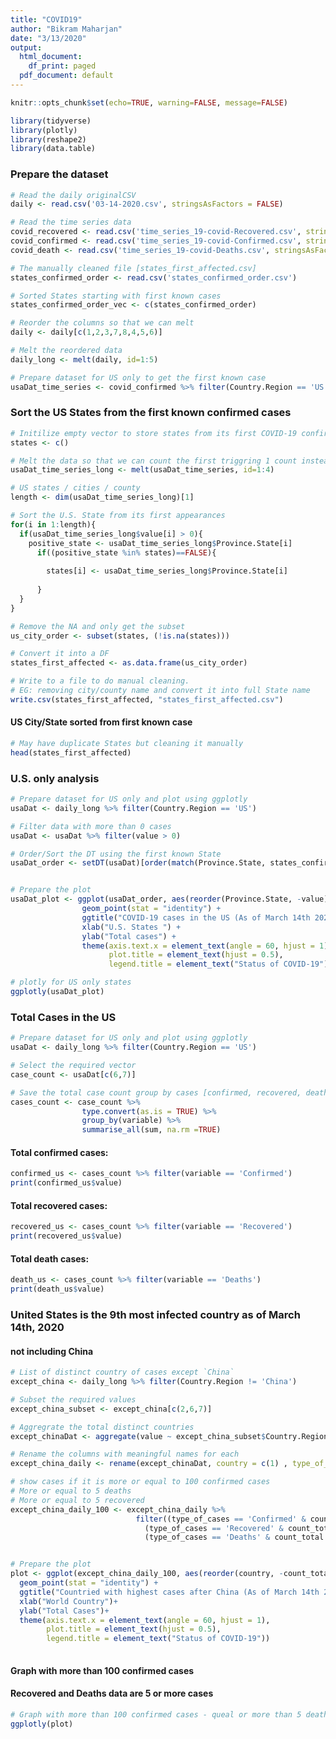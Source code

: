 ```yaml
---
title: "COVID19"
author: "Bikram Maharjan"
date: "3/13/2020"
output:
  html_document:
    df_print: paged
  pdf_document: default
---
```


```r
knitr::opts_chunk$set(echo=TRUE, warning=FALSE, message=FALSE)
```

```r

library(tidyverse)
library(plotly)
library(reshape2)
library(data.table)


```



### Prepare the dataset

```r

# Read the daily originalCSV
daily <- read.csv('03-14-2020.csv', stringsAsFactors = FALSE)

# Read the time series data
covid_recovered <- read.csv('time_series_19-covid-Recovered.csv', stringsAsFactors = FALSE)
covid_confirmed <- read.csv('time_series_19-covid-Confirmed.csv', stringsAsFactors = FALSE)
covid_death <- read.csv('time_series_19-covid-Deaths.csv', stringsAsFactors = FALSE)

# The manually cleaned file [states_first_affected.csv]
states_confirmed_order <- read.csv('states_confirmed_order.csv')

# Sorted States starting with first known cases
states_confirmed_order_vec <- c(states_confirmed_order)

# Reorder the columns so that we can melt
daily <- daily[c(1,2,3,7,8,4,5,6)]

# Melt the reordered data
daily_long <- melt(daily, id=1:5)

# Prepare dataset for US only to get the first known case
usaDat_time_series <- covid_confirmed %>% filter(Country.Region == 'US') 

```


### Sort the US States from the first known confirmed cases
```r

# Initilize empty vector to store states from its first COVID-19 confirmed
states <- c()

# Melt the data so that we can count the first triggring 1 count instead of 0 count
usaDat_time_series_long <- melt(usaDat_time_series, id=1:4)

# US states / cities / county
length <- dim(usaDat_time_series_long)[1]

# Sort the U.S. State from its first appearances
for(i in 1:length){
  if(usaDat_time_series_long$value[i] > 0){
    positive_state <- usaDat_time_series_long$Province.State[i]
      if((positive_state %in% states)==FALSE){
      
        states[i] <- usaDat_time_series_long$Province.State[i]
  
      } 
  }
}

# Remove the NA and only get the subset
us_city_order <- subset(states, (!is.na(states)))

# Convert it into a DF
states_first_affected <- as.data.frame(us_city_order)

# Write to a file to do manual cleaning. 
# EG: removing city/county name and convert it into full State name
write.csv(states_first_affected, "states_first_affected.csv")

```

#### US City/State sorted from first known case
```r
# May have duplicate States but cleaning it manually
head(states_first_affected)
```


### U.S. only analysis
```r

# Prepare dataset for US only and plot using ggplotly
usaDat <- daily_long %>% filter(Country.Region == 'US') 

# Filter data with more than 0 cases
usaDat <- usaDat %>% filter(value > 0) 

# Order/Sort the DT using the first known State
usaDat_order <- setDT(usaDat)[order(match(Province.State, states_confirmed_order$states))]


# Prepare the plot
usaDat_plot <- ggplot(usaDat_order, aes(reorder(Province.State, -value), value, color = variable)) + 
                geom_point(stat = "identity") +
                ggtitle("COVID-19 cases in the US (As of March 14th 2020)") +
                xlab("U.S. States ") + 
                ylab("Total cases") +
                theme(axis.text.x = element_text(angle = 60, hjust = 1), 
                      plot.title = element_text(hjust = 0.5),
                      legend.title = element_text("Status of COVID-19"))

# plotly for US only states
ggplotly(usaDat_plot)

```


### Total Cases in the US
```r

# Prepare dataset for US only and plot using ggplotly
usaDat <- daily_long %>% filter(Country.Region == 'US') 

# Select the required vector
case_count <- usaDat[c(6,7)]

# Save the total case count group by cases [confirmed, recovered, death]
cases_count <- case_count %>% 
                type.convert(as.is = TRUE) %>% 
                group_by(variable) %>% 
                summarise_all(sum, na.rm =TRUE)

```

#### Total confirmed cases:
```r

confirmed_us <- cases_count %>% filter(variable == 'Confirmed')
print(confirmed_us$value)

```

#### Total recovered cases:
```r

recovered_us <- cases_count %>% filter(variable == 'Recovered')
print(recovered_us$value)

```

#### Total death cases:
```r

death_us <- cases_count %>% filter(variable == 'Deaths')
print(death_us$value)
```


### United States is the 9th most infected country as of March 14th, 2020 
#### not including China
```r

# List of distinct country of cases except `China`
except_china <- daily_long %>% filter(Country.Region != 'China') 

# Subset the required values
except_china_subset <- except_china[c(2,6,7)]

# Aggregrate the total distinct countries
except_chinaDat <- aggregate(value ~ except_china_subset$Country.Region + variable, except_china_subset, sum)

# Rename the columns with meaningful names for each
except_china_daily <- rename(except_chinaDat, country = c(1) , type_of_cases=c(2), count_total=c(3))

# show cases if it is more or equal to 100 confirmed cases
# More or equal to 5 deaths
# More or equal to 5 recovered
except_china_daily_100 <- except_china_daily %>% 
                            filter((type_of_cases == 'Confirmed' & count_total >= 100) |
                              (type_of_cases == 'Recovered' & count_total >= 5) | 
                              (type_of_cases == 'Deaths' & count_total >= 5) )


# Prepare the plot
plot <- ggplot(except_china_daily_100, aes(reorder(country, -count_total), count_total, color = type_of_cases)) + 
  geom_point(stat = "identity") +
  ggtitle("Countried with highest cases after China (As of March 14th 2020)")+
  xlab("World Country")+ 
  ylab("Total Cases")+
  theme(axis.text.x = element_text(angle = 60, hjust = 1), 
        plot.title = element_text(hjust = 0.5),
        legend.title = element_text("Status of COVID-19"))
  
```


#### Graph with more than 100 confirmed cases
#### Recovered and Deaths data are 5 or more cases
```r

# Graph with more than 100 confirmed cases - queal or more than 5 deaths and recovered
ggplotly(plot)

```



